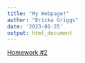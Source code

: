 ```yaml
---
title: "My Webpage!"
author: "Ericka Griggs"
date: '2023-01-25'
output: html_document
---
```


[Homework #2](homework-02.html)